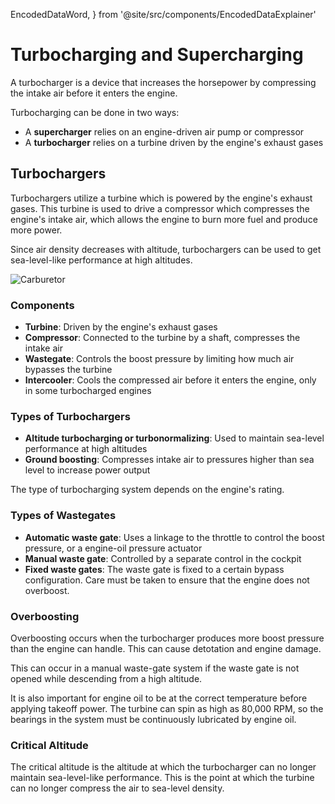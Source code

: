   EncodedDataWord,
} from '@site/src/components/EncodedDataExplainer'

# Turbocharging and Supercharging

A turbocharger is a device that increases the horsepower by compressing the
intake air before it enters the engine.

Turbocharging can be done in two ways:

- A **supercharger** relies on an engine-driven air pump or compressor
- A **turbocharger** relies on a turbine driven by the engine's exhaust gases

## Turbochargers

Turbochargers utilize a turbine which is powered by the engine's exhaust gases.
This turbine is used to drive a compressor which compresses the engine's intake
air, which allows the engine to burn more fuel and produce more power.

Since air density decreases with altitude, turbochargers can be used to get
sea-level-like performance at high altitudes.

![Carburetor](/img/content/turbocharger.png)

### Components

- **Turbine**: Driven by the engine's exhaust gases
- **Compressor**: Connected to the turbine by a shaft, compresses the intake air
- **Wastegate**: Controls the boost pressure by limiting how much air bypasses
  the turbine
- **Intercooler**: Cools the compressed air before it enters the engine, only in
  some turbocharged engines

### Types of Turbochargers

- **Altitude turbocharging or turbonormalizing**: Used to maintain sea-level
  performance at high altitudes
- **Ground boosting**: Compresses intake air to pressures higher than sea level
  to increase power output

The type of turbocharging system depends on the engine's rating.

### Types of Wastegates

- **Automatic waste gate**: Uses a linkage to the throttle to control the boost
  pressure, or a engine-oil pressure actuator
- **Manual waste gate**: Controlled by a separate control in the cockpit
- **Fixed waste gates**: The waste gate is fixed to a certain bypass
  configuration. Care must be taken to ensure that the engine does not
  overboost.

### Overboosting

Overboosting occurs when the turbocharger produces more boost pressure than the
engine can handle. This can cause detotation and engine damage.

This can occur in a manual waste-gate system if the waste gate is not opened
while descending from a high altitude.

It is also important for engine oil to be at the correct temperature before
applying takeoff power. The turbine can spin as high as 80,000 RPM, so the
bearings in the system must be continuously lubricated by engine oil.

### Critical Altitude

The critical altitude is the altitude at which the turbocharger can no longer
maintain sea-level-like performance. This is the point at which the turbine can
no longer compress the air to sea-level density.
